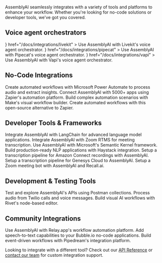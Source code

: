 AssemblyAI seamlessly integrates with a variety of tools and platforms to enhance your workflow. Whether you're looking for no-code solutions or developer tools, we've got you covered.

## Voice agent orchestrators

<CardGroup>
  <Card
    title="Livekit"
    icon={
      <img
        src="https://assemblyaiassets.com/images/Livekit.svg"
        alt="Livekit logo"
      />
    }
    href="/docs/integrations/livekit"
  >
    Use AssemblyAI with Livekit's voice agent orchestrator.
  </Card>
  <Card
    title="Pipecat"
    icon={
      <img
        src="https://assemblyaiassets.com/images/Pipecat.svg"
        alt="Pipecat logo"
      />
    }
    href="/docs/integrations/pipecat"
  >
    Use AssemblyAI with Pipecat's voice agent orchestrator.
  </Card>
  <Card
    title="Vapi"
    icon={
      <img src="https://assemblyaiassets.com/images/Vapi.svg" alt="Vapi logo" />
    }
    href="/docs/integrations/vapi"
  >
    Use AssemblyAI with Vapi's voice agent orchestrator.
  </Card>
</CardGroup>

## No-Code Integrations

<CardGroup>
  <Card
    title="Power Automate"
    icon="bolt"
    href="/docs/integrations/power-automate"
  >
    Create automated workflows with Microsoft Power Automate to process audio
    and extract insights.
  </Card>
  <Card title="Zapier" icon="bolt-lightning" href="/docs/integrations/zapier">
    Connect AssemblyAI with 5000+ apps using Zapier's automation platform.
  </Card>
  <Card
    title="Make (Integromat)"
    icon="arrows-repeat"
    href="/docs/integrations/make"
  >
    Build complex automation scenarios with Make's visual workflow builder.
  </Card>
  <Card
    title="Activepieces"
    icon="puzzle-piece"
    href="/docs/integrations/activepieces"
  >
    Create automated workflows with this open-source alternative to Zapier.
  </Card>
</CardGroup>

## Developer Tools & Frameworks

<CardGroup>
  <Card
    title="LangChain"
    icon="link-simple"
    href="/docs/integrations/langchain"
  >
    Integrate AssemblyAI with LangChain for advanced language model
    applications.
  </Card>
  <Card title="Zoom RTMS" icon="video" href="/docs/integrations/zoom-rtms">
    Integrate AssemblyAI with Zoom RTMS for meeting transcription.
  </Card>
  <Card
    title="Semantic Kernel"
    icon="microchip"
    href="/docs/integrations/semantic-kernel"
  >
    Use AssemblyAI with Microsoft's Semantic Kernel framework.
  </Card>
  <Card
    title="Haystack"
    icon="magnifying-glass"
    href="/docs/integrations/haystack"
  >
    Build production-ready NLP applications with Haystack integration.
  </Card>
  <Card
    title="Amazon Connect"
    icon="phone-volume"
    href="/docs/integrations/amazon-connect"
  >
    Setup a transcription pipeline for Amazon Connect recordings with
    AssemblyAI.
  </Card>
  <Card
    title="Genesys Cloud"
    icon="phone-volume"
    href="/docs/integrations/genesys-cloud"
  >
    Setup a transcription pipeline for Genesys Cloud to AssemblyAI.
  </Card>
  <Card title="Recall.ai" icon="circle" href="/docs/integrations/recall">
    Setup a Zoom meeting bot with AssemblyAI and Recall.ai.
  </Card>
</CardGroup>

## Development & Testing Tools

<CardGroup>
  <Card
    title="Postman"
    icon="fa-solid fa-user-astronaut"
    href="/docs/integrations/postman"
  >
    Test and explore AssemblyAI's APIs using Postman collections.
  </Card>
  <Card title="Twilio" icon="phone" href="/docs/integrations/twilio">
    Process audio from Twilio calls and voice messages.
  </Card>
  <Card title="Rivet" icon="square-r" href="/docs/integrations/rivet">
    Build visual AI workflows with Rivet's node-based editor.
  </Card>
</CardGroup>

## Community Integrations

<CardGroup>
  <Card
    title="Relay.app"
    icon="users"
    href="https://www.relay.app/apps/assemblyai/integrations"
  >
    Use AssemblyAI with Relay.app's workflow automation platform.
  </Card>
  <Card
    title="Bubble"
    icon="circle-b"
    href="https://bubble.io/plugin/assemblyai-realtime-transcription-1666200218972x408222199372578800"
  >
    Add speech-to-text capabilities to your Bubble.io no-code applications.
  </Card>
  <Card
    title="Pipedream"
    icon="square-p"
    href="https://pipedream.com/apps/assemblyai"
  >
    Build event-driven workflows with Pipedream's integration platform.
  </Card>
</CardGroup>

Looking to integrate with a different tool? Check out our [API Reference](/api-reference) or [contact our team](https://www.assemblyai.com/contact) for custom integration support.
